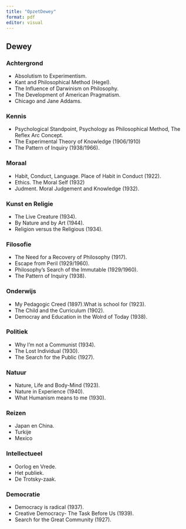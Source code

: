 ```yaml
---
title: "OpzetDewey"
format: pdf
editor: visual
---
```


## Dewey

### Achtergrond
- Absolutism to Experimentism.  
- Kant and Philosophical Method (Hegel).   
- The Influence of Darwinism on Philosophy.   
- The Development of American Pragmatism.   
- Chicago and Jane Addams.   

### Kennis
- Psychological Standpoint, Psychology as Philosophical Method, The Reflex Arc Concept.      
- The Experimental Theory of Knowledge (1906/1910)      
- The Pattern of Inquiry (1938/1966).   

### Moraal
- Habit, Conduct, Language. Place of Habit in Conduct (1922).   
- Ethics. The Moral Self (1932)    
- Judment. Moral Judgement and Knowledge (1932).  

### Kunst en Religie
- The Live Creature (1934).  
- By Nature and by Art (1944).   
- Religion versus the Religious (1934).

### Filosofie
- The Need for a Recovery of Philosophy (1917).      
- Escape from Peril (1929/1960).   
- Philosophy's Search of the Immutable (1929/1960).    
- The Pattern of Inquiry (1938).    

### Onderwijs
- My Pedagogic Creed (1897).What is school for (1923).   
- The Child and the Curriculum (1902).   
- Democray and Education in the Wolrd of Today (1938).   

### Politiek
- Why I'm not a Communist (1934).   
- The Lost Individual (1930).   
- The Search for the Public (1927).

### Natuur
- Nature, Life and Body-Mind (1923).   
- Nature in Experience (1940).   
- What Humanism means to me (1930).

### Reizen
- Japan en China.   
- Turkije   
- Mexico

### Intellectueel
- Oorlog en Vrede.        
- Het publiek.  
- De Trotsky-zaak.  

### Democratie
- Democracy is radical (1937).  
- Creative Democracy- The Task Before Us (1939).  
- Search for the Great Community (1927).